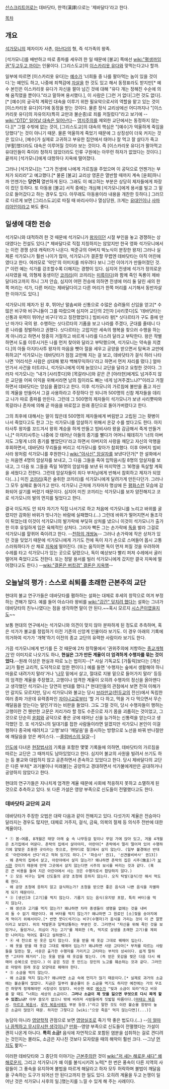 [[산스크리트어]]로는 데바닷타, 한역(漢譯)으로는 '제바달다'라고 한다.

[[목차]] 
== 개요 == 
[[석가모니]]의 제자이자 사촌, [[아난다]]의 형, 즉 석가족의 왕족. 

[석가모니]를 배반하고 따로 종파를 세우려 한 일 때문에 [불교] 쪽에선 [[wiki:"평생까임권"두고두고 까이는]] 인물이다. [그리스도교]의 [[이스카리옷 유다]]와 맞먹는다고나 할까. 

일부에 따르면 [이스카리옷 유다]는 [[예수]]가 '너희들 중 나를 팔아먹는 놈이 있을 것이다.'는 예언도 하고, 나중에 죄책감에 [[자살]]을 한 것도 있고 해서 동정표라도 받지만[* 예수 본인은 이스카리옷 유다가 자신을 팔아 넘긴 것에 대해 "유다 걔는 정해진 수순에 의해 움직였을 뿐이다."라고 말하며 용서했다.], 이 사람은 [그런 거 없다|그런 것도 없다].[* [예수]의 궁극적 계획인 대속을 이루기 위한 필요악으로서의 역할을 맡고 있는 것이 [이스카리옷 유다]이기에 동정을 받는 것이다. 물론 정식 교리상에선 어디까지나 "[이스카리옷 유다]의 자유의지(특히 교만과 불순종)로 죄를 저질렀다"라고 보기에 --[[wiki:"DTD" 일어날 대속은 일어난다]]-- [[영지주의]]를 제외한 교단에서는 동정하지 않는다.][* 그럴 수밖에 없는 것이, [그리스도교]의 대속의 핵심은 "[예수]가 억울하게 죽임을 당했다"는 것이 아니기 때문. 물론 억울하게 죽었기 때문에 그 상징성이 더욱 커지는 것은 있으나, [예수]가 실제로 고귀하고 부유한 집안에서 태어나 잘 먹고 잘 살다가 죽고 [부활]했더라도 대속은 이루어질 것이라 보는 것이다. 즉 [이스카리옷 유다]가 팔아먹고 유대인들이 죽이라 청하지 않았더라도 인류 구원에는 아무런 하자가 없었다는 것이다.] 끝까지 [석가모니]에게 대항하다 지옥에 떨어졌다. 

그러나 [석가모니]는 "그가 전생에 나에게 가르침을 주었으며 이 공덕으로 언젠가는 부처가 되리라"고 예고했다.[* 물론 [불교] 교리상 영혼은 열반할 때까지 계속 [윤회]하니까 언젠가는 '''당연히''' 열반하게 된다. 그래도 이 예고하는 부분은 상당히 제자들에게 파장이 컸던 듯하다. 또 아동용 [불교] 서적 중에는 개심해 [석가모니]에게 용서를 빌고 그 밑으로 들어갔다고 하는 경우도 있다. 아무래도 아동용이라 내용을 개찬한 듯하다.] 그러므로 다르게 보면 [그리스도교]로 따질 때 바리사이나 열심당원, 크게는 [[유대인]]이나 [[사마리아]]인이라고 봐도 좋다. 
== 일생에 대한 전승 == 
석가모니와 대적하려 한 것 때문에 석가모니가 [[왕자]]이던 시절 부인을 놓고 경쟁하는 상대였다는 전설도 있다.[* 제바달다로 직접 지칭하지는 않았지만 한국 영화 석가모니에서는 이런 경쟁 상대 캐릭터가 나온다. 박준규의 아버지 박노식이 분장한 왕자] 그러나 실제론 석가모니가 훨씬 나이가 많아, 석가모니가 결혼할 무렵엔 데바닷타는 아직 어린애였다고 한다. 여러모로 '악인'의 이미지를 씌우려다 보니 그런 이야기가 만들어졌던 것.[* 이런 예는 석가를 강조할수록 더해지는 경향이 있다. 심지어 전생에 석가가 정의로운 사자였을 때, 의형제 동생이던 [[코끼리]](이 코끼리는 [[미륵]]이다)와 함께 죽인 독룡이 제바달다라고까지 하니 그저 안습, 심지어 어떤 전승에 의하면 전생에 머리 둘 달린 새의 한쪽 머리는 석가, 다른 머리는 제바달다이고 다른 머리가 한쪽 머리를 시기해서 동반자살한 이야기도 있다.]

석가모니의 제자가 된 후, 뛰어난 말솜씨와 신통으로 수많은 승려들의 신임을 얻고[* 수많은 비구와 비구니들이 그를 따랐으며 심지어 교단의 2인자 [사리풋다]도 '데바닷타는 신통과 위력이 뛰어난 비구다'라고 칭찬했었다.] 빔비사라 왕[* 싯다르타가 구도 중에 만난 마가다 국의 왕. 수행하는 싯다르타의 기품을 보고 나라를 주겠다, 군대를 줄테니 다른 나라를 정벌하라고 권했다. 싯다르타는 고맙지만 세속의 행복을 찾으러 수행을 하는 게 아니라고 하면서 정중히 거절하고 바르게 나라를 다스려 달라고 부탁한다. 왕은 작별하면서 도를 이루시거든 나를 먼저 찾아와 달라고 부탁했으며, 석가모니는 약속을 지켰다.]의 아들 아지타사투 왕자의 마음을 뺏아 절을 세우고 공양을 받으면서 탐욕과 교만에 취하고[* 석가모니는 데바닷타가 점점 교만해 지는 걸 보고, 데바닷타가 걸식 하러 나타나면 '어리석은 사람은 상대해 봤자 백해무익하다'라고 하면서 먼저 자리를 떴다.] 얼마 안가서 사건을 터트리니, 석가모니에게 이제 늙었으니 교단을 달라고 요청한 것이다. 그러자 석가모니는 "내가 [사리풋다]와 [목갈라나]와 같은 큰 [아라한]에게도 넘겨주지 않은 교단을 어찌 이익을 위해서라면 남의 침이라도 빠는 네게 넘겨주겠느냐?"이라고 거절하면서 데바닷타는 앙심을 품었다고 한다. 이후 석가모니의 가르침에 불만을 품고 자신의 계율을 만들어서 그걸 사용하라고 주장하다 안 되니까 500명의 신참 제자들을 데리고 나가 따로 종파를 만든다. 그런데 그 500명의 제자들이 석가모니가 보낸 사리뿟따와 목갈라나 존자에 의해 곧 마음을 바로잡고 원래 종단으로 돌아가버렸다고 한다. 

그의 최후에 대해서는 말이 많은데 500명의 제자들에게 버림받고 고립된 그는 홧병이 나서 죽었다고도 한고 그는 석가모니를 암살하기 위해서 온갖 수를 썼다고도 한다. 아지타사투 왕자를 꼬드겨서 왕위 계승을 하게 만들고 빔비사라 왕을 감금해서 죽게 만들거나,[* 아지타사투는 나중에 갓 태어난 아들의 종기를 빨다가 어머니 웨데히가 '너의 아버지도 그렇게 너의 종기를 빨았단다'라고 하면서 아버지의 사랑을 깨닫고 자신의 악행을 후회하면서, 데바닷타 무리들을 버리고 석가모니를 찾아가 참회했다. 이후 아버지 빔비사라 왕처럼 석가모니를 후원한다.] [[wiki:"아사신" 암살자]]를 보낸다던가[* 한 설화에서는 처음엔 4명의 암살자를 보내고, 그 다음 그들을 죽여 입막음시킬 8명의 암살자를 보내고, 그 다음 또 그들을 죽일 16명의 암살자를 보낸 뒤 마지막엔 그 16명을 독살할 계획을 세웠다고 전한다. 그런데 암살자들이 죄다 부처님에게 반해서 참회하고 제자가 되었다(...).] 미친 [[코끼리]](혹은 술취한 코끼리)를 석가모니에게 달려가게 만든다던가. 그러나 그 모두 실패로 돌아가고 만다. 석가모니 근처에 가자마자 명상에 든 [[평화]]스런 모습에 감화되어 살기를 버렸기 때문이다. 심지어 미친 코끼리는 석가모니를 보자 얌전해지고 코로 석가모니의 발의 먼지를 털었다고 한다.

결국 이도저도 안 되자 자기가 직접 나서기로 하고 처음에 석가모니를 노리고 바위를 굴렸지만 감화된 바위가 빗나가는 바람에 실패했다.(...) 그런데 바위가 떨어지면서 돌조각이 튀었는데 이것이 석가모니의 발가락에 부딪혀 상처를 냈으니 이것이 석가모니가 출가한 이후 유일하게 입은 육체적인 상처다. 그러자 빡돈 그는 손가락에 [[독]]을 발라 그걸로 석가모니를 햘퀴어 죽이려고 한다. --[[천하의 개쌍놈]]-- 그러나 손가락에 작은 상처가 있던 것을 잊었기 때문에 석가모니에게 가기도 전에 독이 자기 손으로 스며들어 몹시 고통스러워하다가 산 채로 [[지옥]]에 떨어진다. (또는 움직이면 독이 먼저 퍼질 것을 우려하여 수레를 타고 석가모니가 있는 곳으로 달렸으나, 독이 예상보다 빨리 퍼져 수레에서 굴러 떨어져 죽었다고도 전한다. 또는 정말 용서를 빌러 석가모니에게 갔지만 결국 지옥에 떨어졌다고도 한다.) --[[wiki:"결론은 버킹검" 결론은 지옥행]]-- 

== 오늘날의 평가 : 스스로 쇠퇴를 초래한 근본주의 교단 == 
현대의 불교 연구가들은 데바닷타를 폄하하는 설화는 대체로 후세의 창작으로 여겨 부정하는 견해가 많다. 예를 들어 아쇼다라 왕비를 [[wiki:"강간" 덮치려 했다]]는 설화는 그녀가 데바닷타의 친누나였다는 점을 생각하면 말이 안 된다.~~혹시 모르지 [[시스콘]]이였을지도~~ 

보통 현대의 연구에서는 석가모니와 의견이 맞지 않아 분파하게 된 정도로 추측하며, 혹은 석가가 불교를 정립하기 이전 기존의 신앙계 인물이라 보기도. 이 경우 아래의 기록에 의거하여 석가가 '개혁'하기 이전의 종교 교단의 유력한 사람이라 보기도 한다.

가끔 석가모니에게 반기를 든 것 때문에 2차 창작물에서 '권위주의에 저항하는 [[종교개혁]]가'란 이미지로 나오기도 하나, '''현실은 그가 만든 계율이 더 엄격하게 수행자를 묶는 것이었다.'''--원래 이상은 현실과 따로 노는 법이지--[* 사실 기독교도 [가톨릭]보다는 [개신교]가 훨씬 교리적, 도덕적으로 엄한 편이다.] 예를 들면 '수행자는 숲에서 생활해야 하니 마을로 내려가지 말라'거나 '[[나무]] 밑에서 살고, 절대로 지붕 밑으로 들어가지 말라' 등등의 엄격한 계율을 주장했고, 고행이나 엄격한 계율이 오히려 수행자의 정신을 옭아맨다고 생각했던 석가모니는 당연히 반대를 했다.[* 현대인들의 관점에서 보면 전혀 이해가 안 갈지도 모르지만, 당시 석가모니와 불교는 당시 [[브라만교]]([[힌두교]]의 전신)에서 독립한 여러 종파 가운데 유력종파인 [[자이나교]]로부터 '할 거 다 하고, 먹을 거 다 먹으면서 무슨 깨달음을 얻는다는 말인가'라는 비판을 들었다. 그도 그럴 것이, 당시 수행자들이 행하는 고행이란 건 웬만한 고문은 저리가라 할 정도 수준으로 자기 몸을 괴롭히는 것이었고, 그것으로 단순히 [[윤회]]와 공덕으로 좋은 곳에 태어난 신을 능가하는 신통력을 얻는다고 생각했던 것. 또 석가모니의 일대기를 접한 사람들이라면 알겠지만 석가모니 본인이 이걸 행하다 종국에 때려치고 '고행'보다 '깨달음'을 중시하는 방향으로 노선을 바꿔 반나절만에 깨달음을 얻은 케이스다. --[[콜럼버스의 달걀]]--]

[[인도]]에 다녀온 [[현장]]법사의 기록을 포함한 몇몇 기록들에 의하면, 데바닷타의 가르침을 따르는 교단은 그 때까지도 남아있었다고 한다. 심지어 불교의 사원을 빌려서 쓰기도 하는 등 불교와 대립하지 않고 공존하면서 존속하고 있었다고 한다. 당시 제바달다의 교단은 다른 부처[* 과거불이나 미래불]는 공양하고 경대하면서 석가불에게만은 공대하거나 공양하지 않았다고 한다.

현대의 연구가들은 지나치게 엄격한 계율 때문에 사회에 적응하지 못하고 소멸하게 된 것으로 추측하고 있다. 또 다른 가설은 영양 부족으로 신도들이 전멸했다고도 한다.

=== 데바닷타 교단의 교리 === 
데바닷타가 주장한 오법은 대략 다음과 같이 전해지고 있다. 다섯가지 계율은 전승마다 달라지는 경우도 많지만, 대체로 거주지, 걸식, 금육, 의복의 절제 등 의식주 전반에 대한 계율이다.

 * ① 봄∼여름, 8개월은 태양 아래 숲 속 나무등걸 밑이나 무덤 가에 앉아 있고, 겨울 4개월은 초가집에서 머문다. 촌락의 집에서 살아야지, 아란야[* 촌락에서 멀리 떨어져 있어 수행하기에 알맞은 조용한 곳이라는 뜻으로, 한마디로 절]에서 살지 않는다. (일부 불경에선 반대로 '아란야에서 산다'라고 적혀 있기도 하다.[* '파승사' 권11, '선견율비바사' 권13])
 - 왜 촌락의 집에서 살고, 아란야에서 살지 않는가? 왜냐하면 촌락의 집은 시주(施主)가 [[보시]]한 것이기 때문에 만약 그곳에서 살지 않는다면 시주의 보시를 버리는 것과 같다. (혹은 큰 비용을 들여 지은 아란야에서 사는 것은 수행자로서 합당하지 않다.)
 * ② 모든 비구는 일체 신도들의 공양 초청에 응하지 않는다. 오직 탁발(걸식)만 해서 먹도록 한다. 
 - 왜 공양 초청에 응하지 않고 걸식하는가? 초청을 받으면 좋은 음식과 나쁜 음식을 차별하게 되기 때문이다.
 * ③ [생선]과 [고기]를 먹지 않는다. 기름기 있는 음식(유지방 포함, 특히 버터)을 먹지 않는다. 
 - 왜 생선과 고기를 먹지 않는가? 왜냐하면 차마 중생들이 생명을 없애는 것을 내버려 둘 수 없기 때문이다. 왜 버터를 먹지 않는가? 왜냐하면 그 원료인 [소]젖을 송아지에게 먹이기 위해서이다.[* 반면 붓다(석가)는 비구(수행자)가 음식을 가리는 것이 더 큰 잘못이라고 보았다. 위의 탁발론과 일맥상통하는 부분인 것. 그러면서 "자신을 위해 죽인 것을 보았거나, 들었거나, 의심이 가는 고기"를 제외한 (즉, 억지로 살생을 초래한 고기)를 제외한 나머지는 먹어도 좋다고 설하였다.]
 * ④ 새 천으로 된 옷은 입지 않는다. 옷을 받을 때 옷감 그대로 꿰매어 입는다.
 - 왜 옷을 받을 때 옷감 그대로 꿰매어 입는가? 왜냐하면 사문 고타마[* 부처를 따르는 사람들을 일컫는 말, 사문은 출가한 수행자를 가리키고 고타마는 부처의 성씨이다. 쉽게 말하면 "고타마 패거리".]는 옷을 받을 때 옷감을 찢는다. (즉 얻은 옷감을 찢은 다음 다시 꿰매어 승복으로 만든다.) 이 같은 짓은 옷 만드는 장인의 노고를 훼손하는 것과 같다. 그러므로 마땅히 원래 옷감 모양대로 꿰매야 한다.
 * ⑤ 소금을 먹지 않는다.
 - 왜 소금을 먹지 않는가? 왜냐하면 소금 속에 먼지가 많기 때문이다.[* 실제로 과거의 소금에는 불순물이 많았다. 지금은 일부러 불순물이 든 소금을 먹기도 하지만 예전에는 거의 무조건 하얗게 정제해야만 시장성이 있었다. 비슷한 예로 [[예수]]가 "빛과 소금이 되라"라고 비유를 할 때도 “너희는 세상의 소금이다. '''그러나 소금이 제 맛을 잃으면 무엇으로 다시 짜게 할 수 있겠느냐?''' 아무 쓸모가 없으니 밖에 버려져 사람들에게 짓밟힐 따름이다.([[마태오 복음서]]. [[마르코 복음서]], [[루카 복음서]]에도 부분 등장.)"라고 말한 것도 이런 불순물 함량이 높은 소금이 많았기 때문. 하지만 그렇다고 [wiki:"으앙 죽음" 먹지 않는다면](...)]

농담이 아니라 [[영양]]학적 관점으로 보면 [[영양실조]]로 죽기 딱 좋은 법도다.(…) --[[이 얼마나 끔찍하고 무시무시한 생각이니]]? [http://bbs2.ruliweb.daum.net/gaia/do/ruliweb/family/217/read?articleId=24918499&bbsId=G005&searchKey=userid&searchName=DrakeDuck&itemId=64&searchValue=gWC_bqHjUXE0&pageIndex=1 만화]--영양 부족으로 신도들이 전멸했다는 가설이 괜히 나온게 아니다. '''특히 소금!''' 음식에 자연적으로 포함된 염분을 섭취하는 걸로 견디려는 것인지는 몰라도, 소금은 지나친 것보다 모자랐을 때의 해악이 훨씬 크다. --그냥 [[먼지]]도 핥지-- 

이러한 데바닷타와 그 종단의 이야기는 [[근본주의]]란 것이 [[wiki:"저 새는 해로운 새다" 왜 해로운지]], 그리고 석가모니가 왜 이를 불식시키려 노력[* 한 번은 풍속이 다른 지역의 사람들이 그 풍속을 유지하며 불법을 따르게 해달라고 하자 모두 허락하며 불법이 깨달음을 구속하는 도구가 되어선 안 된다고까지 한 일도 있다. 오히려 계율을 두고 논쟁이 일어난 것은 석가모니 사후의 일.]했는지를 느낄 수 있게 해 주는 사례이다.
